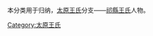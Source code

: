 {{Catnav|頁面分類|历史|歷史學|系譜學|漢族姓氏|王姓}}
{{Catnav|頁面分類|人文學科|歷史學|系譜學|漢族姓氏|王姓}}
{{Catnav|頁面分類|人类学|文化人类学|家世與傳承|系譜學|漢族姓氏|王姓}}
本分类用于归纳，[[太原王氏|太原王氏]]分支——[[祁縣王氏|祁縣王氏]]人物。

[[Category:太原王氏‎|Category:太原王氏‎]]